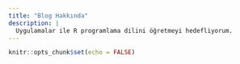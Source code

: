```yaml
---
title: "Blog Hakkında"
description: |
  Uygulamalar ile R programlama dilini öğretmeyi hedefliyorum.
---
```


```r
knitr::opts_chunk$set(echo = FALSE)
```
